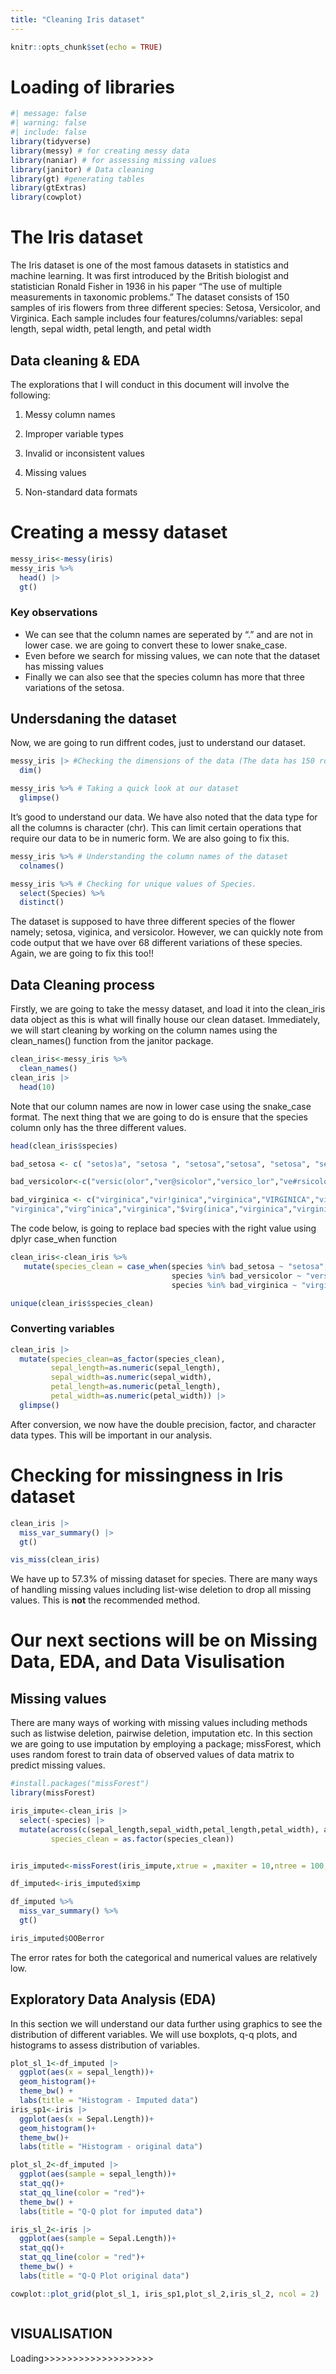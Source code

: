 ```yaml
---
title: "Cleaning Iris dataset"
---
```


```r
knitr::opts_chunk$set(echo = TRUE)
```

# Loading of libraries
```r
#| message: false
#| warning: false
#| include: false
library(tidyverse)
library(messy) # for creating messy data
library(naniar) # for assessing missing values
library(janitor) # Data cleaning
library(gt) #generating tables
library(gtExtras)
library(cowplot)
```

# The Iris dataset
The Iris dataset is one of the most famous datasets in statistics and machine learning. It was first introduced by the British biologist and statistician Ronald Fisher in 1936 in his paper "The use of multiple measurements in taxonomic problems." The dataset consists of 150 samples of iris flowers from three different species: Setosa, Versicolor, and Virginica. Each sample includes four features/columns/variables: sepal length, sepal width, petal length, and petal width

## Data cleaning & EDA 
The explorations that I will conduct in this document will involve the following:

1.  Messy column names

2.  Improper variable types

3.  Invalid or inconsistent values

4.  Missing values

5.  Non-standard data formats

# Creating a messy dataset
```r
messy_iris<-messy(iris)
messy_iris %>%
  head() |> 
  gt()
```
### Key observations
- We can see that the column names are seperated by "." and are not in lower case. we are going to convert these to lower snake_case.\n
- Even before we search for missing values, we can note that the dataset has missing values
- Finally we can also see that the species column has more that three variations of the setosa.

## Undersdaning the dataset
Now, we are going to run diffrent codes, just to understand our dataset.

```r
messy_iris |> #Checking the dimensions of the data (The data has 150 rows, and 5 columns)
  dim()
```

```r
messy_iris %>% # Taking a quick look at our dataset
  glimpse()
```
It's good to understand our data. We have also noted that the data type for all the columns is character (chr). This can limit certain operations that require our data to be in numeric form. We are also going to fix this.
```r
messy_iris %>% # Understanding the column names of the dataset
  colnames()
```

```r
messy_iris %>% # Checking for unique values of Species. 
  select(Species) %>% 
  distinct()
```

The dataset is supposed to have three different species of the flower namely; setosa, viginica, and versicolor. However, we can quickly note from code output that we have over 68 different variations of these species. Again, we are going to fix this too!!


## Data Cleaning process
Firstly, we are going to take the messy dataset, and load it into the clean_iris data object as this is what will finally house our clean dataset. Immediately, we will start cleaning by working on the column names using the clean_names() function from the janitor package.
```r
clean_iris<-messy_iris %>% 
  clean_names()
clean_iris |> 
  head(10)
```

Note that our column names are now in lower case using the snake_case format. The next thing that we are going to do is ensure that the species column only has the three different values. 

```r
head(clean_iris$species)
```


```r
bad_setosa <- c( "setos)a", "setosa ", "setosa","setosa", "setosa", "setosa ", "seto_sa",  "s&etosa",  "setosa", "SETOSA", "setosa", "se(tosa", "setosa","setosa", "setosa","setosa","*setosa","set_osa","setosa",         "se@tosa","setosa", "(s_etos.a",      "set(osa","setos$a","seto-s(a","(SETOSA","setosa ", "s-eto%sa",       "setosa","SETOSA", "seto.sa","setosa","setos^a", "setosa","set$osa", "setosa", "se+tosa","seto*sa",        "S)ETOSA","setos*a", "setosa","set!osa","setosa","setosa","s@et#osa ","setosa","setosa")
```

```r
bad_versicolor<-c("versic(olor","ver@sicolor","versico_lor","ve#rsicolor","versicolor",          "versico@lor","versicolor","versicolor","versicolor","versicolor","versicolor","vers_i%c#ol%or", "V*ERSICOLOR","ver!sicolor","+versicolo^r","versicolor","versico)l^or","versicol^or","ve&rsicolor","versicolor","$vers+icolor","versicolor ",")versicolor", "versicolor","versicolor","versicolor","versicolor ","ver&sicolor ","versico(lo$r","versi_color","versicolor","vers-ic.ol%o&r", "versicolor","versicolor",     "versicolor","*versicolor","versicolor","versicol!or","&versicolor","%versicol%or ",  "v%ersicolor","v+ersicolor")
```

```r
bad_virginica <- c("virginica","vir!ginica","virginica","VIRGINICA","virginica","virginica",     
"virginica","virg^inica","virginica","$virg(inica","virginica","virginica ","virginica",     "virginica","virgini+ca","vir-ginica", "virginica","virginica","virgin!ica","virginica",   ".virginic#a","virginica","virginic_a","virginica","v(irgi$nica","virginica","virginic#a",     "vir.gini@ca","virginica ","v#irgini(ca", "virginica","virginica","virginica","virginica",      "virgi^nica","virginica","virginica","virginica","VIRGINICA","virginica","virginica")
```


The code below, is going to replace bad species with the right value using dplyr case_when function

```r
clean_iris<-clean_iris %>% 
   mutate(species_clean = case_when(species %in% bad_setosa ~ "setosa",
                                    species %in% bad_versicolor ~ "versicolor",
                                    species %in% bad_virginica ~ "virginica"))

unique(clean_iris$species_clean)
```

### Converting variables 
```r
clean_iris |> 
  mutate(species_clean=as_factor(species_clean),
         sepal_length=as.numeric(sepal_length),
         sepal_width=as.numeric(sepal_width),
         petal_length=as.numeric(petal_length),
         petal_width=as.numeric(petal_width)) |> 
  glimpse()
```
 
After conversion, we now have the double precision, factor, and character data types. This will be important in our analysis.
 
# Checking for missingness in Iris dataset

```r
clean_iris |> 
  miss_var_summary() |> 
  gt()
```

```r
vis_miss(clean_iris)
```

We have up to 57.3% of missing dataset for species. There are many ways of handling missing values including list-wise deletion to drop all missing values. This is **not** the recommended method.


# Our next sections will be on Missing Data, EDA, and Data Visulisation

## Missing values
There are many ways of working with missing values including methods such as listwise deletion, pairwise deletion, imputation etc. In this section we are going to use imputation by employing a package;  missForest, which uses random forest to train data of observed values of data matrix to predict missing values. 

```r
#install.packages("missForest")
library(missForest)

iris_impute<-clean_iris |> 
  select(-species) |> 
  mutate(across(c(sepal_length,sepal_width,petal_length,petal_width), as.numeric),
         species_clean = as.factor(species_clean))


iris_imputed<-missForest(iris_impute,xtrue = ,maxiter = 10,ntree = 100,verbose = FALSE)

df_imputed<-iris_imputed$ximp

df_imputed %>% 
  miss_var_summary() %>% 
  gt() 
```

```r
iris_imputed$OOBerror
```

The error rates for both the categorical and numerical values are relatively low.

## Exploratory Data Analysis (EDA)

In this section we will understand our data further using graphics to see the distribution of different variables. We will use boxplots, q-q plots, and histograms to assess distribution of variables.
```r
plot_sl_1<-df_imputed |> 
  ggplot(aes(x = sepal_length))+
  geom_histogram()+
  theme_bw() +
  labs(title = "Histogram - Imputed data")
iris_sp1<-iris |> 
  ggplot(aes(x = Sepal.Length))+
  geom_histogram()+
  theme_bw()+
  labs(title = "Histogram - original data")

plot_sl_2<-df_imputed |> 
  ggplot(aes(sample = sepal_length))+
  stat_qq()+
  stat_qq_line(color = "red")+
  theme_bw() +
  labs(title = "Q-Q plot for imputed data")

iris_sl_2<-iris |> 
  ggplot(aes(sample = Sepal.Length))+
  stat_qq()+
  stat_qq_line(color = "red")+
  theme_bw() +
  labs(title = "Q-Q Plot original data")

cowplot::plot_grid(plot_sl_1, iris_sp1,plot_sl_2,iris_sl_2, ncol = 2)
```


```r

```

## VISUALISATION 

Loading>>>>>>>>>>>>>>>>>>>



















































































